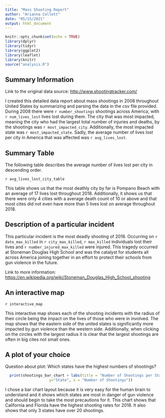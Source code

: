 ```yaml
---
title: "Mass Shooting Report"
author: "Arianna Collett"
date: "05/15/2021"
output: html_document
---
```

```r
knitr::opts_chunk$set(echo = TRUE)
library(dplyr)
library(tidyr)
library(ggplot2)
library(leaflet)
library(knitr)
source("analysis.R")
```

## Summary Information

Link to the original data source: <http://www.shootingtracker.com/>

I created this detailed data report about mass shootings in 2008 throughout United States by summarizing and parsing the data in the csv file provided. During 2008 there were `r number_shootings` shootings across America, with `r num_lives_lost` lives lost during them. The city that was most impacted, meaning the city who had the largest total number of injuries and deaths, by the shootings was `r most_impacted_city`. Additionally, the most impacted state was `r most_impacted_state`. Sadly, the average number of lives lost per city in America that was affected was `r avg_lives_lost`.

## Summary Table

The following table describes the average number of lives lost per city in descending order. 

`r avg_lives_lost_city_table`

This table shows us that the most deathly city by far is Pompano Beach with an average of 17 lives lost throughout 2018. Additionally, it shows us that there were only 4 cities with a average death count of 10 or above and that most cites did not even have more than 5 lives lost on average throughout 2018. 

## Description of a particular incident 

This particular incident is the most deadly shooting of 2018. Occurring on `r date_max_killed` in `r city_max_killed`, `r max_killed` individuals lost their lives and `r number_injured_max_killed` were injured. This tragedy occurred at Stoneman Douglas High School and was the catalyst for students all across America joining together in an effort to protect their schools from gun violence in the future. 

Link to more information: <https://en.wikipedia.org/wiki/Stoneman_Douglas_High_School_shooting>

## An interactive map

`r interactive_map`

This interactive map shows each of the shooting incidents with the radius of their circle being the impact on the lives of those who were in involved. The map shows that the eastern side of the united states is significantly more impacted by gun violence than the western side. Additionally, when clicking on the circles with the largest radius it is clear that the largest shootings are often in big cites not small ones. 

## A plot of your choice

Question about plot: Which states have the highest numbers of shootings?

```r
  print(shootings_bar_chart + labs(title = "Number of Shootings per State", 
                    y="State", x = "Number of Shootings"))
```

I chose a bar chart layout because it is very easy for the human brain to understand and it shows which states are most in danger of gun violence and should begin to take the most precautions for it. This chart shows that California and Florida have the highest shooting rates for 2018. It also shows that only 3 states have over 20 shootings. 





